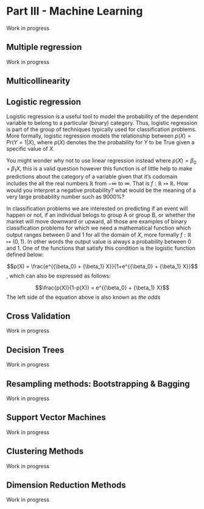 # Part III - Machine Learning {#ML}

Work in progress

## Multiple regression {#multipleregression}

Work in progress

## Multicollinearity {#multicollinearity}

## Logistic regression {#logisticregression}

Logistic regression is a useful tool to model the probability of the dependent variable to belong to a particular (binary) category. Thus, logistic regression is part of the group of techniques typically used for classification problems. More formally, logistic regression models the relationship between $p(X) = Pr(Y=1|X)$, where $p(X)$ denotes the the probability for $Y$ to be True given a specific value of $X$.

You might wonder why not to use linear regression instead where $p(X) = {\beta_0} + {\beta_1} X$, this is a valid question however this function is of little help to make predictions about the category of a variable given that it's codomain includes the all the real numbers $\mathbb{R}$ from $-{\infty}$ to ${\infty}$. That is $f: \mathbb{R} \mapsto \mathbb{R}$. How would you interpret a negative probability? what would be the meaning of a very large probability number such as 9000%? 

In classification problems we are interested on predicting if an event will happen or not, if an individual belogs to group A or group B, or whether the market will move downward or upward, all those are examples of binary classification problems for which we need a mathematical function which output ranges between 0 and 1 for all the domain of $X$, more formally $f: \mathbb{R} \mapsto (0,1)$. In other words the output value is always a probability between 0 and 1. One of the functions that satisfy this condition is the logistic function defined below:

$$p(X) = \frac{e^{{\beta_0} + {\beta_1} X}}{1+e^{{\beta_0} + {\beta_1} X}}$$
, which can also be expressed as follows:

$$\frac{p(X)}{1-p(X)} = e^{{\beta_0} + {\beta_1} X}$$
The left side of the equation above is also known as *the odds*

## Cross Validation {#crossvalidation}

Work in progress

## Decision Trees {#decisiontrees}

Work in progress

## Resampling methods: Bootstrapping & Bagging {#resamplingmethods}

Work in progress

## Support Vector Machines {#SVM}

Work in progress

## Clustering Methods {#clustering}

Work in progress

## Dimension Reduction Methods {#DRM}

Work in progress